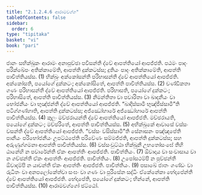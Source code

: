 ```yaml
---
title: "2.1.2.4.6 ආරාමවග්ග"
tableOfContents: false
sidebar:
  order: 6
type: "tipitaka"
basket: "vi"
book: "pari"
---
```



<DynamicBreadcrumb />

<Division number="236" book="pari">

<Paragraph number="932" book="pari">
ජානං සභික්ඛුකං ආරාමං අනාපුච්ඡා පවිසන්තී ද්වේ ආපත්තියෝ ආපජ්ජති. පඨමං පාදං පරික්ඛේපං අතික්කාමේති, ආපත්ති දුක්කටස්ස; දුතියං පාදං අතික්කාමේති, ආපත්ති පාචිත්තියස්ස. (1)
</Paragraph>

<Paragraph number="933" book="pari">
භික්ඛුං අක්කෝසන්තී පරිභාසන්තී ද්වේ ආපත්තියෝ ආපජ්ජති. අක්කෝසති, පයෝගේ දුක්කටං; අක්කෝසිතේ, ආපත්ති පාචිත්තියස්ස. (2)
</Paragraph>

<Paragraph number="934" book="pari">
චණ්ඩීකතා ගණං පරිභාසන්තී ද්වේ ආපත්තියෝ ආපජ්ජති. පරිභාසති, පයෝගේ දුක්කටං; පරිභාසිතේ, ආපත්ති පාචිත්තියස්ස. (3)
</Paragraph>

<Paragraph number="935" book="pari">
නිමන්තිතා වා පවාරිතා වා ඛාදනීයං වා භෝජනීයං වා භුඤ්ජන්තී ද්වේ ආපත්තියෝ ආපජ්ජති. “ඛාදිස්සාමි භුඤ්ජිස්සාමී”ති පටිග්ගණ්හාති, ආපත්ති දුක්කටස්ස; අජ්ඣෝහාරේ අජ්ඣෝහාරේ ආපත්ති පාචිත්තියස්ස. (4)
</Paragraph>

<Paragraph number="936" book="pari">
කුලං මච්ඡරායන්තී ද්වේ ආපත්තියෝ ආපජ්ජති. මච්ඡරායති, පයෝගේ දුක්කටං; මච්ඡරිතේ, ආපත්ති පාචිත්තියස්ස. (5)
</Paragraph>

<Paragraph number="937" book="pari">
අභික්ඛුකේ ආවාසේ වස්සං වසන්තී ද්වේ ආපත්තියෝ ආපජ්ජති. “වස්සං වසිස්සාමී”ති සේනාසනං පඤ්ඤපේති පානීයං පරිභෝජනීයං උපට්ඨපේති පරිවේණං සම්මජ්ජති, ආපත්ති දුක්කටස්ස; සහ අරුණුග්ගමනා ආපත්ති පාචිත්තියස්ස. (6)
</Paragraph>

<Paragraph number="938" book="pari">
වස්සංවුට්ඨා භික්ඛුනී උභතෝසංඝේ තීහි ඨානේහි න පවාරේන්තී ඒකං ආපත්තිං ආපජ්ජති. පාචිත්තියං. (7)
</Paragraph>

<Paragraph number="939" book="pari">
ඕවාදාය වා සංවාසාය වා න ගච්ඡන්තී ඒකං ආපත්තිං ආපජ්ජති. පාචිත්තියං. (8)
</Paragraph>

<Paragraph number="940" book="pari">
උපෝසථම්පි න පුච්ඡන්තී ඕවාදම්පි න යාචන්තී ඒකං ආපත්තිං ආපජ්ජති. පාචිත්තියං. (9)
</Paragraph>

<Paragraph number="941" book="pari">
පසාඛේ ජාතං ගණ්ඩං වා රුධිතං වා අනපලෝකේත්වා සංඝං වා ගණං වා පුරිසේන සද්ධිං ඒකේනේකා භේදාපේන්තී ද්වේ ආපත්තියෝ ආපජ්ජති. භේදාපේති, පයෝගේ දුක්කටං; භින්නේ, ආපත්ති පාචිත්තියස්ස. (10)

</Paragraph>
</Division>

<Paragraph number="942" type="center" book="pari">
ආරාමවග්ගෝ ඡට්ඨෝ.
</Paragraph>